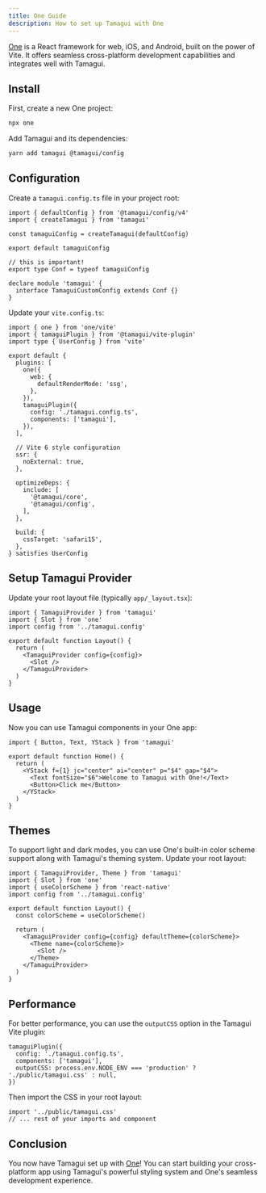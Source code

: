 ```yaml
---
title: One Guide
description: How to set up Tamagui with One
---
```


[One](https://onestack.dev) is a React framework for web, iOS, and Android, built on the power of Vite. It offers seamless cross-platform development capabilities and integrates well with Tamagui.

## Install

First, create a new One project:
```bash
npx one
```

Add Tamagui and its dependencies:

```bash
yarn add tamagui @tamagui/config
```

## Configuration

Create a `tamagui.config.ts` file in your project root:

```tsx fileName="tamagui.config.ts"
import { defaultConfig } from '@tamagui/config/v4'
import { createTamagui } from 'tamagui'

const tamaguiConfig = createTamagui(defaultConfig)

export default tamaguiConfig

// this is important!
export type Conf = typeof tamaguiConfig

declare module 'tamagui' {
  interface TamaguiCustomConfig extends Conf {}
}
```

Update your `vite.config.ts`:

```tsx fileName="vite.config.ts"
import { one } from 'one/vite'
import { tamaguiPlugin } from '@tamagui/vite-plugin'
import type { UserConfig } from 'vite'

export default {
  plugins: [
    one({
      web: {
        defaultRenderMode: 'ssg',
      },
    }),
    tamaguiPlugin({
      config: './tamagui.config.ts',
      components: ['tamagui'],
    }),
  ],

  // Vite 6 style configuration
  ssr: {
    noExternal: true,
  },

  optimizeDeps: {
    include: [
      '@tamagui/core',
      '@tamagui/config',
    ],
  },

  build: {
    cssTarget: 'safari15',
  },
} satisfies UserConfig
```

## Setup Tamagui Provider

Update your root layout file (typically `app/_layout.tsx`):

```tsx fileName="app/_layout.tsx"
import { TamaguiProvider } from 'tamagui'
import { Slot } from 'one'
import config from '../tamagui.config'

export default function Layout() {
  return (
    <TamaguiProvider config={config}>
      <Slot />
    </TamaguiProvider>
  )
}
```

## Usage

Now you can use Tamagui components in your One app:

```tsx fileName="app/index.tsx"
import { Button, Text, YStack } from 'tamagui'

export default function Home() {
  return (
    <YStack f={1} jc="center" ai="center" p="$4" gap="$4">
      <Text fontSize="$6">Welcome to Tamagui with One!</Text>
      <Button>Click me</Button>
    </YStack>
  )
}
```

## Themes

To support light and dark modes, you can use One's built-in color scheme support along with Tamagui's theming system. Update your root layout:

```tsx fileName="app/_layout.tsx"
import { TamaguiProvider, Theme } from 'tamagui'
import { Slot } from 'one'
import { useColorScheme } from 'react-native'
import config from '../tamagui.config'

export default function Layout() {
  const colorScheme = useColorScheme()

  return (
    <TamaguiProvider config={config} defaultTheme={colorScheme}>
      <Theme name={colorScheme}>
        <Slot />
      </Theme>
    </TamaguiProvider>
  )
}
```

## Performance

For better performance, you can use the `outputCSS` option in the Tamagui Vite plugin:

```tsx fileName="vite.config.ts"
tamaguiPlugin({
  config: './tamagui.config.ts',
  components: ['tamagui'],
  outputCSS: process.env.NODE_ENV === 'production' ? './public/tamagui.css' : null,
})
```

Then import the CSS in your root layout:

```tsx fileName="app/_layout.tsx"
import '../public/tamagui.css'
// ... rest of your imports and component
```

## Conclusion

You now have Tamagui set up with [One](https://onestack.dev)! You can start building your cross-platform app using Tamagui's powerful styling system and One's seamless development experience.
